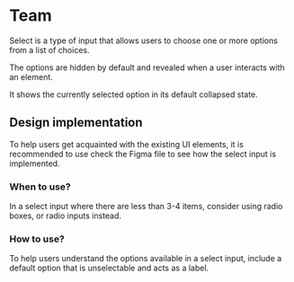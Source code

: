 
<Meta title="Team" />

# Team

Select is a type of input that allows users to choose one or more options from a list of choices.

The options are hidden by default and revealed when a user interacts with an element.

It shows the currently selected option in its default collapsed state.

## Design implementation

To help users get acquainted with the existing UI elements, it is recommended to use check the Figma file to see how the select input is implemented.

### When to use?

In a select input where there are less than 3-4 items, consider using radio boxes, or radio inputs instead.

### How to use?

To help users understand the options available in a select input, include a default option that is unselectable and acts as a label.
